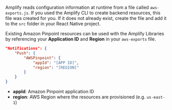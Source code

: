 Amplify reads configuration information at runtime from a file called `aws-exports.js`. If you used the Amplify CLI to create backend resources, this file was created for you. If it does not already exist, create the file and add it to the `src` folder in your React Native project.

Existing Amazon Pinpoint resources can be used with the Amplify Libraries by referencing your **Application ID** and **Region** in your `aws-exports` file.

```json
"Notifications": {
    "Push": {
        "AWSPinpoint": {
            "appId": "[APP ID]",
            "region": "[REGION]"
        }
    }
}
```

- **appId**: Amazon Pinpoint application ID
- **region**: AWS Region where the resources are provisioned (e.g. `us-east-1`)

